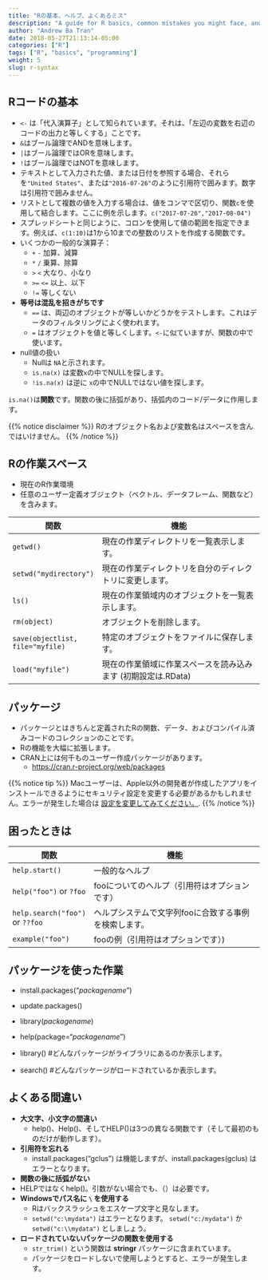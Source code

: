 ```yaml
---
title: "Rの基本、ヘルプ、よくあるミス"
description: "A guide for R basics, common mistakes you might face, and how you might get help"
author: "Andrew Ba Tran"
date: 2018-05-27T21:13:14-05:00
categories: ["R"]
tags: ["R", "basics", "programming"]
weight: 5
slug: r-syntax　　
---
```



## Rコードの基本

* `<-` は「代入演算子」として知られています。それは、「左辺の変数を右辺のコードの出力と等しくする」ことです。
* `&`はブール論理でANDを意味します。
* `|`はブール論理ではORを意味します。
* `!`はブール論理ではNOTを意味します。
* テキストとして入力された値、または日付を参照する場合、それらを`"United States"`、または`"2016-07-26"`のように引用符で囲みます。数字は引用符で囲みません。
* リストとして複数の値を入力する場合は、値をコンマで区切り、関数`c`を使用して結合します。ここに例を示します。`c("2017-07-26","2017-08-04")`
* スプレッドシートと同じように、コロンを使用して値の範囲を指定できます。例えば、`c(1:10)`は1から10までの整数のリストを作成する関数です。
* いくつかの一般的な演算子：
	* `+` `-` 加算、減算
	* `*` `/` 乗算、除算
	* `>` `<` 大なり、小なり
	* `>=` `<=` 以上、以下
	* `!=` 等しくない
* **等号は混乱を招きがちです**
	* `==` は、両辺のオブジェクトが等しいかどうかをテストします。これはデータのフィルタリングによく使われます。
	* `=` はオブジェクトを値と等しくします。`<-`に似ていますが、関数の中で使います。
* null値の扱い
	* Nullは `NA`と示されます。
	* `is.na(x)` は変数`x`の中でNULLを探します。
	* `!is.na(x)` は逆に `x`の中でNULLではない値を探します。

`is.na()`は**関数**です。関数の後に括弧があり、括弧内のコード/データに作用します。

{{% notice disclaimer %}}
Rのオブジェクト名および変数名はスペースを含んではいけません。
{{% /notice %}}



## Rの作業スペース

* 現在のR作業環境
* 任意のユーザー定義オブジェクト（ベクトル、データフレーム、関数など）を含みます。

| 関数 | 機能 |
| ------ | -------------------------------------------------- |
| `getwd()`   | 現在の作業ディレクトリを一覧表示します。 |
| `setwd("mydirectory")` | 現在の作業ディレクトリを自分のディレクトリに変更します。 |
| `ls()`    | 現在の作業領域内のオブジェクトを一覧表示します。 |
| `rm(object)`    | オブジェクトを削除します。 |
| `save(objectlist, file="myfile)`    | 特定のオブジェクトをファイルに保存します。 |
| `load("myfile")`    | 現在の作業領域に作業スペースを読み込みます (初期設定は.RData) |
## パッケージ

* パッケージとはきちんと定義されたRの関数、データ、およびコンパイル済みコードのコレクションのことです。
* Rの機能を大幅に拡張します。
* CRAN上には何千ものユーザー作成パッケージがあります。
	* [https://cran.r-project.org/web/packages](https://cran.r-project.org/web/packages/)


{{% notice tip %}}
Macユーザーは、Apple以外の開発者が作成したアプリをインストールできるようにセキュリティ設定を変更する必要があるかもしれません。エラーが発生した場合は [設定を変更してみてください。](https://www.youtube.com/watch?v=xFpVqkyXFy4).
{{% /notice %}}


## 困ったときは

| 関数 | 機能 |
| ------ | -------------------------------------------------- |
| `help.start()`   | 一般的なヘルプ |
| `help("foo")` or `?foo` | fooについてのヘルプ（引用符はオプションです） |
| `help.search("foo")` or `??foo`    | ヘルプシステムで文字列fooに合致する事例を検索します。 |
| `example("foo")`    | fooの例（引用符はオプションです）) |

## パッケージを使った作業

* install.packages("*packagename*")
* update.packages()


* library(*packagename*)
* help(package="*packagename*")


* library() #どんなパッケージがライブラリにあるのか表示します。
* search() #どんなパッケージがロードされているか表示します。

## よくある間違い

* **大文字、小文字の間違い**
	* help()、Help()、そしてHELP()は3つの異なる関数です（そして最初のものだけが動作します）。
* **引用符を忘れる**
	* install.packages("gclus") は機能しますが、install.packages(gclus) はエラーとなります。
* **関数の後に括弧がない**
* HELPではなくhelp()。引数がない場合でも、（）は必要です。
* **Windowsでパス名に `\` を使用する**
	* Rはバックスラッシュをエスケープ文字と見なします。
	* `setwd("c:\mydata")` はエラーとなります。 `setwd("c:/mydata")` か `setwd("c:\\mydata")` としましょう。
* **ロードされていないパッケージの関数を使用する**
	*  `str_trim()` という関数は **stringr** パッケージに含まれています。
	* パッケージをロードしないで使用しようとすると、エラーが発生します。


